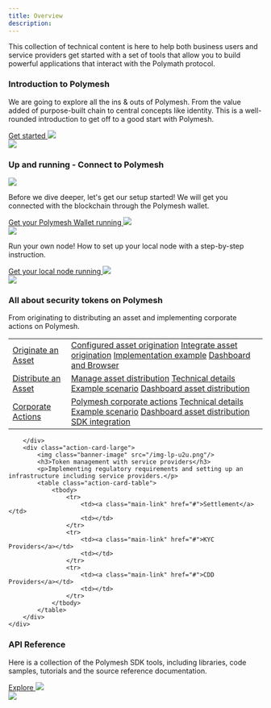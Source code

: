 ```yaml
---
title: Overview
description:
---
```


This collection of technical content is here to help both business users and service providers get started with a set of tools that allow you to build powerful applications that interact with the Polymath protocol.

<div class="box-overview-card">
	<div class="content-left">
		<h3>Introduction to Polymesh</h3>
		<p>We are going to explore all the ins & outs of Polymesh. From the value added of purpose-built chain to central concepts like identity. This is a well-rounded introduction to get off to a good start with Polymesh.</p>
		<a class="action-link" href="#">
			Get started
			<img src="/icon-arrow-right.svg"/>
		</a>
	</div>
	<div class="image-right">
		<img src="/illu-p-screen.svg"/>
	</div>
</div>

<div class="box-action-cards">
	<h3>Up and running - Connect to Polymesh</h3>
	<div class="content-wrapper">
		<div class="action-card">
			<img class="action-icon" src="/icon-business.svg"/>
			<p>Before we dive deeper, let's get our setup started! We will get you connected with the blockchain through the Polymesh wallet.</p>
			<a class="action-link" href="#">
				Get your Polymesh Wallet running
				<img src="/icon-arrow-right.svg"/>
			</a>
		</div>
		<div class="action-card">
			<img class="action-icon" src="/icon-developer.svg"/>
			<p>Run your own node! How to set up your local node with a step-by-step instruction.</p>
			<a class="action-link" href="#">
				Get your local node running
				<img src="/icon-arrow-right.svg"/>
			</a>
		</div>
	</div>
</div>


<div class="box-action-cards">
	<div class="content-wrapper">
		<div class="action-card-large">
			<img class="banner-image" src="/img-lp-u1u.png"/>
			<h3>All about security tokens on Polymesh</h3>
			<p>From originating to distributing an asset and implementing corporate actions on Polymesh.</p>
			<table class="action-card-table">
				<tbody>
					<tr>
						<td class="left"><a class="main-link" href="#">Originate an Asset</a></td>
						<td>
							<a class="sub-link" href="#">Configured asset origination</a>
							<a class="sub-link" href="#">Integrate asset origination</a>
							<a class="sub-link" href="#">Implementation example</a>
							<a class="sub-link" href="#">Dashboard and Browser</a>
						</td>
					</tr>
					<tr>
						<td><a class="main-link" href="#">Distribute an Asset</a></td>
						<td>
							<a class="sub-link" href="#">Manage asset distribution</a>
							<a class="sub-link" href="#">Technical details</a>
							<a class="sub-link" href="#">Example scenario</a>
							<a class="sub-link" href="#">Dashboard asset distribution</a>
						</td>
					</tr>
					<tr>
						<td><a class="main-link" href="#">Corporate Actions</a></td>
						<td>
							<a class="sub-link" href="#">Polymesh corporate actions</a>
							<a class="sub-link" href="#">Technical details</a>
							<a class="sub-link" href="#">Example scenario</a>
							<a class="sub-link" href="#">Dashboard asset distribution</a>
							<a class="sub-link" href="#">SDK integration</a>
						</td>
					</tr>
				</tbody>
			</table>
			
		</div>
		<div class="action-card-large">
			<img class="banner-image" src="/img-lp-u2u.png"/>
			<h3>Token management with service providers</h3>
			<p>Implementing regulatory requirements and setting up an infrastructure including service providers.</p>
			<table class="action-card-table">
				<tbody>
					<tr>
						<td><a class="main-link" href="#">Settlement</a></td>
						<td></td>
					</tr>
					<tr>
						<td><a class="main-link" href="#">KYC Providers</a></td>
						<td></td>
					</tr>
					<tr>
						<td><a class="main-link" href="#">CDD Providers</a></td>
						<td></td>
					</tr>
				</tbody>
			</table>
		</div>
	</div>
</div>


<div class="box-overview-card">
	<div class="content-left">
		<h3>API Reference</h3>
		<p>Here is a collection of the Polymesh SDK tools, including libraries, code samples, tutorials and the source reference documentation.</p>
		<a class="action-link" href="#">
			Explore
			<img src="/icon-arrow-right.svg"/>
		</a>
	</div>
	<div class="image-right">
		<img src="/illu-p-code.svg"/>
	</div>
</div>